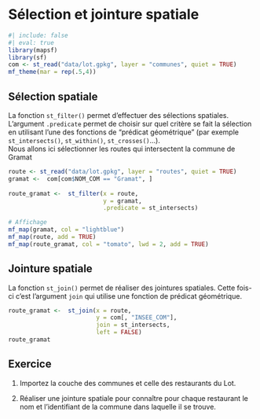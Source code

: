 # Sélection et jointure spatiale

```r
#| include: false
#| eval: true
library(mapsf)
library(sf)
com <- st_read("data/lot.gpkg", layer = "communes", quiet = TRUE)
mf_theme(mar = rep(.5,4))
```

## Sélection spatiale

La fonction `st_filter()` permet d'effectuer des sélections spatiales. 
L'argument `.predicate` permet de choisir sur quel critère se fait la 
sélection en utilisant l'une des fonctions de "prédicat géométrique" 
(par exemple `st_intersects()`, `st_within()`, `st_crosses()`...).  
Nous allons ici sélectionner les routes qui intersectent la commune de Gramat
```r
route <- st_read("data/lot.gpkg", layer = "routes", quiet = TRUE)
gramat <-  com[com$NOM_COM == "Gramat", ]
      
route_gramat <-  st_filter(x = route, 
                           y = gramat,
                           .predicate = st_intersects)

# Affichage     
mf_map(gramat, col = "lightblue")
mf_map(route, add = TRUE)
mf_map(route_gramat, col = "tomato", lwd = 2, add = TRUE)  
```


## Jointure spatiale

La fonction `st_join()` permet de réaliser des jointures spatiales. 
Cette fois-ci c'est l'argument `join` qui utilise une fonction de 
prédicat géométrique.

```r
route_gramat <-  st_join(x = route,
                         y = com[, "INSEE_COM"],
                         join = st_intersects,
                         left = FALSE)
route_gramat
```


## Exercice {.unnumbered}

1. Importez la couche des communes et celle des restaurants du Lot.

2. Réaliser une jointure spatiale pour connaître pour chaque restaurant le nom et l'identifiant de la commune dans laquelle il se trouve. 

